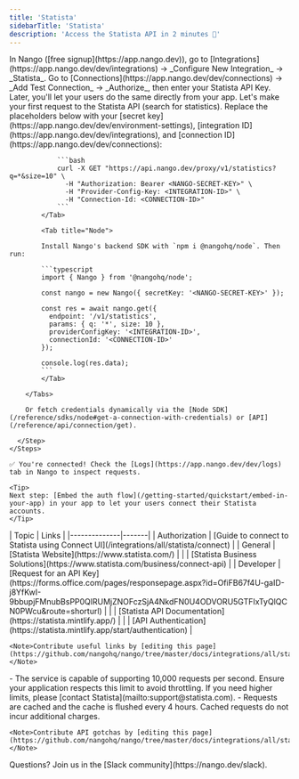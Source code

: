 ```yaml
---
title: 'Statista'
sidebarTitle: 'Statista'
description: 'Access the Statista API in 2 minutes 🔗'
---
```


<Tabs>
  <Tab title="🚀 Quickstart">
    <Steps>
      <Step title="Create an integration">
        In Nango ([free signup](https://app.nango.dev)), go to [Integrations](https://app.nango.dev/dev/integrations) -> _Configure New Integration_ -> _Statista_.
      </Step>
      <Step title="Authorize Statista">
        Go to [Connections](https://app.nango.dev/dev/connections) -> _Add Test Connection_ -> _Authorize_, then enter your Statista API Key. Later, you'll let your users do the same directly from your app.
      </Step>
      <Step title="Call the Statista API">
        Let's make your first request to the Statista API (search for statistics). Replace the placeholders below with your [secret key](https://app.nango.dev/dev/environment-settings), [integration ID](https://app.nango.dev/dev/integrations), and [connection ID](https://app.nango.dev/dev/connections):
        <Tabs>
            <Tab title="cURL">

                ```bash
                curl -X GET "https://api.nango.dev/proxy/v1/statistics?q=*&size=10" \
                  -H "Authorization: Bearer <NANGO-SECRET-KEY>" \
                  -H "Provider-Config-Key: <INTEGRATION-ID>" \
                  -H "Connection-Id: <CONNECTION-ID>" 
                ```
            </Tab>

            <Tab title="Node">

            Install Nango's backend SDK with `npm i @nangohq/node`. Then run:

            ```typescript
            import { Nango } from '@nangohq/node';

            const nango = new Nango({ secretKey: '<NANGO-SECRET-KEY>' });

            const res = await nango.get({
              endpoint: '/v1/statistics',
              params: { q: '*', size: 10 },
              providerConfigKey: '<INTEGRATION-ID>',
              connectionId: '<CONNECTION-ID>'
            });

            console.log(res.data);
            ```
            </Tab>

        </Tabs>

        Or fetch credentials dynamically via the [Node SDK](/reference/sdks/node#get-a-connection-with-credentials) or [API](/reference/api/connection/get).

      </Step>
    </Steps>

    ✅ You're connected! Check the [Logs](https://app.nango.dev/dev/logs) tab in Nango to inspect requests.

    <Tip>
    Next step: [Embed the auth flow](/getting-started/quickstart/embed-in-your-app) in your app to let your users connect their Statista accounts.
    </Tip>
  </Tab>
  <Tab title="🔗 Useful links">
    | Topic        | Links |
    |--------------|-------|
    | Authorization | [Guide to connect to Statista using Connect UI](/integrations/all/statista/connect) |
    | General       | [Statista Website](https://www.statista.com/) |
    |              | [Statista Business Solutions](https://www.statista.com/business/connect-api) |
    | Developer     | [Request for an API Key](https://forms.office.com/pages/responsepage.aspx?id=OfiFB67f4U-gaID-j8YfKwI-9bbupjFMnubBsPP0QlRUMjZNOFczSjA4NkdFN0U4ODVORU5GTFIxTyQlQCN0PWcu&route=shorturl) |
    |              | [Statista API Documentation](https://statista.mintlify.app/) |
    |              | [API Authentication](https://statista.mintlify.app/start/authentication) |

    <Note>Contribute useful links by [editing this page](https://github.com/nangohq/nango/tree/master/docs/integrations/all/statista.mdx)</Note>
  </Tab>
  <Tab title="🚨 API gotchas">
    - The service is capable of supporting 10,000 requests per second. Ensure your application respects this limit to avoid throttling. If you need higher limits, please [contact Statista](mailto:support@statista.com).
    - Requests are cached and the cache is flushed every 4 hours. Cached requests do not incur additional charges.
    
    <Note>Contribute API gotchas by [editing this page](https://github.com/nangohq/nango/tree/master/docs/integrations/all/statista.mdx)</Note>
  </Tab>
</Tabs>

<Info>
    Questions? Join us in the [Slack community](https://nango.dev/slack).
</Info>